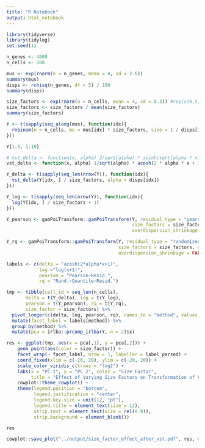 ```yaml
---
title: "R Notebook"
output: html_notebook
---
```






```r
library(tidyverse)
library(tidylog)
set.seed(1)
```





```r
n_genes <- 4000
n_cells <- 500
```

```r
mus <- exp(rnorm(n = n_genes, mean = 4, sd = 2.6))
summary(mus)
disps <- rchisq(n_genes, df = 5) / 100
summary(disps)
```


```r
size_factors <- exp(rnorm(n = n_cells, mean = 4, sd = 0.3)) #rep(c(0.5, 2), each = n_cells/2)
size_factors <- size_factors / mean(size_factors)
summary(size_factors)
```



```r
Y <- t(sapply(seq_along(mus), function(idx){
  rnbinom(n = n_cells, mu = mus[idx] * size_factors, size = 1 / disps[idx])
}))

Y[1:5, 1:10]
```

```r
# vst_delta <- function(x, alpha) 2/sqrt(alpha) * asinh(sqrt(alpha * x))
vst_delta <- function(x, alpha) 1/sqrt(alpha) * acosh(2 * alpha * x + 1)

Y_delta <- t(sapply(seq_len(nrow(Y)), function(idx){
  vst_delta(Y[idx, ] / size_factors, alpha = disps[idx])
}))
```


```r
Y_log <- t(sapply(seq_len(nrow(Y)), function(idx){
  log(Y[idx, ] / size_factors + 1)
}))
```


```r
Y_pearson <- gamPoiTransform::gamPoiTransform(Y, residual_type = "pearson", 
                                              size_factors = size_factors, overdispersion = disps,
                                              overdispersion_shrinkage = FALSE)
```


```r
Y_rq <- gamPoiTransform::gamPoiTransform(Y, residual_type = "randomized_quantile", 
                                         size_factors = size_factors, overdispersion = disps,
                                         overdispersion_shrinkage = FALSE)
```


```r
labels <- c(delta = "acosh(2*alpha*x+1)", 
            log ="log(x+1)",
            pearson = "Pearson~Resid.", 
            rq = "Rand.~Quantile~Resid.")

tmp <- tibble(cell_id = seq_len(n_cells),
       delta = t(Y_delta), log = t(Y_log),
       pearson = t(Y_pearson), rq = t(Y_rq),
       size_factor = size_factors) %>%
  pivot_longer(c(delta, log, pearson, rq), names_to = "method", values_to = "Y") %>%  
  mutate(facet_label = labels[method]) %>%
  group_by(method) %>%
  mutate(pca = irlba::prcomp_irlba(Y, n = 2)$x)
```


```r

res <- ggplot(tmp, aes(x = pca[,1], y = pca[,2])) +
    geom_point(aes(color = size_factor)) +
    facet_wrap(~ facet_label, nrow = 1, labeller = label_parsed) +
    coord_fixed(xlim = c(-20, 20), ylim = c(-20, 20)) +
    scale_color_viridis_c(trans = "log2") +
    labs(x = "PC 1", y = "PC 2", color = "Size Factor",
         title = "Effect of Varying Size Factors on Transformation of Homogeneous Data") +
    cowplot::theme_cowplot() +
    theme(legend.position = "bottom",
          legend.justification = "center", 
          legend.key.size = unit(12, "pt"),
          legend.title = element_text(size = 12),
          strip.text = element_text(size = rel(0.9)),
          strip.background = element_blank()) 

res 
```



```r
cowplot::save_plot("../output/size_factor_effect_after_vst.pdf", res, nrow = 1, ncol = 2.8, base_asp = 1)
```

